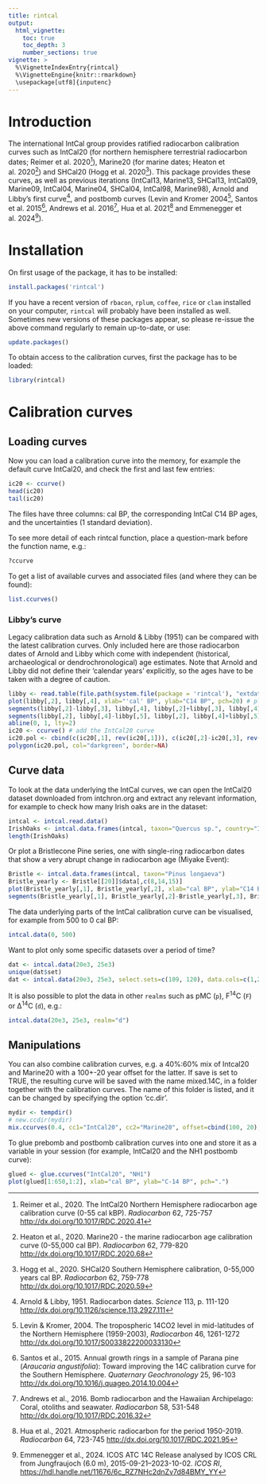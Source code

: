 ```yaml
---
title: rintcal
output:
  html_vignette:
    toc: true
    toc_depth: 3
    number_sections: true
vignette: >
  %\VignetteIndexEntry{rintcal}
  %\VignetteEngine{knitr::rmarkdown}
  \usepackage[utf8]{inputenc}
---
```


# Introduction

The international IntCal group provides ratified radiocarbon calibration curves such as IntCal20 (for northern hemisphere terrestrial radiocarbon dates; Reimer et al. 2020[^1]), Marine20 (for marine dates; Heaton et al. 2020[^2]) and SHCal20 (Hogg et al. 2020[^3]). This package provides these curves, as well as previous iterations (IntCal13, Marine13, SHCal13, IntCal09, Marine09, IntCal04, Marine04, SHCal04, IntCal98, Marine98), Arnold and Libby's first curve[^4], and postbomb curves (Levin and Kromer 2004[^5], Santos et al. 2015[^6], Andrews et al. 2016[^7], Hua et al. 2021[^8] and Emmenegger et al. 2024[^9]). 

# Installation

On first usage of the package, it has to be installed: 

```r
install.packages('rintcal')
``` 

If you have a recent version of `rbacon`, `rplum`, `coffee`, `rice` or `clam` installed on your computer, `rintcal` will probably have been installed as well. Sometimes new versions of these packages appear, so please re-issue the above command regularly to remain up-to-date, or use:

```r
update.packages()
``` 

To obtain access to the calibration curves, first the package has to be loaded:

```r
library(rintcal)
```

# Calibration curves

## Loading curves

Now you can load a calibration curve into the memory, for example the default curve IntCal20, and check the first and last few entries:

```r
ic20 <- ccurve()
head(ic20)
tail(ic20)
```

The files have three columns: cal BP, the corresponding IntCal C14 BP ages, and the uncertainties (1 standard deviation). 

To see more detail of each rintcal function, place a question-mark before the function name, e.g.:

```r
?ccurve
```

To get a list of available curves and associated files (and where they can be found):

```r
list.ccurves()
```

### Libby's curve

Legacy calibration data such as Arnold & Libby (1951) can be compared with the latest calibration curves. Only included here are those radiocarbon dates of Arnold and Libby which come with independent (historical, archaeological or dendrochronological) age estimates. Note that Arnold and Libby did not define their 'calendar years' explicitly, so the ages have to be taken with a degree of caution.

```r
libby <- read.table(file.path(system.file(package = 'rintcal'), "extdata/Arnold_Libby_1951.txt"), header=T, sep=",")
plot(libby[,2], libby[,4], xlab="'cal' BP", ylab="C14 BP", pch=20) # plot the radiocarbon dates and their known calendar ages
segments(libby[,2]-libby[,3], libby[,4], libby[,2]+libby[,3], libby[,4]) # calendar error bars (not all are quantified)
segments(libby[,2], libby[,4]-libby[,5], libby[,2], libby[,4]+libby[,5]) # radiocarbon error bars
abline(0, 1, lty=2)
ic20 <- ccurve() # add the IntCal20 curve
ic20.pol <- cbind(c(ic20[,1], rev(ic20[,1])), c(ic20[,2]-ic20[,3], rev(ic20[,2]+ic20[,3])))
polygon(ic20.pol, col="darkgreen", border=NA)
```

## Curve data

To look at the data underlying the IntCal curves, we can open the IntCal20 dataset downloaded from intchron.org and extract any relevant information, for example to check how many Irish oaks are in the dataset:

```r
intcal <- intcal.read.data()
IrishOaks <- intcal.data.frames(intcal, taxon="Quercus sp.", country="Ireland")
length(IrishOaks)
```

Or plot a Bristlecone Pine series, one with single-ring radiocarbon dates that show a very abrupt change in radiocarbon age (Miyake Event):

```r
Bristle <- intcal.data.frames(intcal, taxon="Pinus longaeva")
Bristle_yearly <- Bristle[[20]]$data[,c(8,14,15)]
plot(Bristle_yearly[,1], Bristle_yearly[,2], xlab="cal BP", ylab="C14 BP")
segments(Bristle_yearly[,1], Bristle_yearly[,2]-Bristle_yearly[,3], Bristle_yearly[,1], Bristle_yearly[,2]+Bristle_yearly[,3])
```

The data underlying parts of the IntCal calibration curve can be visualised, for example from 500 to 0 cal BP:

```r
intcal.data(0, 500)
```

Want to plot only some specific datasets over a period of time? 

```r
dat <- intcal.data(20e3, 25e3)
unique(dat$set)
dat <- intcal.data(20e3, 25e3, select.sets=c(109, 120), data.cols=c(1,2))
```


It is also possible to plot the data in other `realms` such as pMC (`p`), F<sup>14</sup>C (`F`) or &Delta;<sup>14</sup>C (`d`), e.g.:

```r
intcal.data(20e3, 25e3, realm="d")
```

## Manipulations

You can also combine calibration curves, e.g. a 40%:60% mix of Intcal20 and Marine20 with a 100+-20 year offset for the latter. If save is set to TRUE, the resulting curve will be saved with the name mixed.14C, in a folder together with the calibration curves. The name of this folder is listed, and it can be changed by specifying the option 'cc.dir'.

```r
mydir <- tempdir()
# new.ccdir(mydir)
mix.ccurves(0.4, cc1="IntCal20", cc2="Marine20", offset=cbind(100, 20), save=TRUE, cc.dir=mydir)
```

To glue prebomb and postbomb calibration curves into one and store it as a variable in your session (for example, IntCal20 and the NH1 postbomb curve):

```r
glued <- glue.ccurves("IntCal20", "NH1")
plot(glued[1:650,1:2], xlab="cal BP", ylab="C-14 BP", pch=".")
```

[^1]: Reimer et al., 2020. The IntCal20 Northern Hemisphere radiocarbon age calibration curve (0-55 cal kBP). *Radiocarbon* 62, 725-757 <http://dx.doi.org/10.1017/RDC.2020.41>

[^2]: Heaton et al., 2020. Marine20 - the marine radiocarbon age calibration curve (0-55,000 cal BP). *Radiocarbon* 62, 779-820 <http://dx.doi.org/10.1017/RDC.2020.68>

[^3]: Hogg et al., 2020. SHCal20 Southern Hemisphere calibration, 0-55,000 years cal BP. *Radiocarbon* 62, 759-778 <http://dx.doi.org/10.1017/RDC.2020.59>

[^4]: Arnold & Libby, 1951. Radiocarbon dates. *Science* 113, p. 111-120 <http://dx.doi.org/10.1126/science.113.2927.111>

[^5]: Levin & Kromer, 2004. The tropospheric 14CO2 level in mid-latitudes of the Northern Hemisphere (1959-2003), *Radiocarbon* 46, 1261-1272 <http://dx.doi.org/10.1017/S0033822200033130>

[^6]: Santos et al., 2015. Annual growth rings in a sample of Parana pine (*Araucaria angustifolia*): Toward improving the 14C calibration curve for the Southern Hemisphere. *Quaternary Geochronology* 25, 96-103 <http://dx.doi.org/10.1016/j.quageo.2014.10.004>

[^7]: Andrews et al., 2016. Bomb radiocarbon and the Hawaiian Archipelago: Coral, otoliths and seawater. *Radiocarbon* 58, 531-548 <http://dx.doi.org/10.1017/RDC.2016.32>

[^8]: Hua et al., 2021. Atmospheric radiocarbon for the period 1950-2019. *Radiocarbon* 64, 723-745 <http://dx.doi.org/10.1017/RDC.2021.95>

[^9]: Emmenegger et al., 2024. ICOS ATC 14C Release analysed by ICOS CRL from Jungfraujoch (6.0 m), 2015-09-21–2023-10-02. *ICOS RI*,
 <https://hdl.handle.net/11676/6c_RZ7NHc2dnZv7d84BMY_YY>
